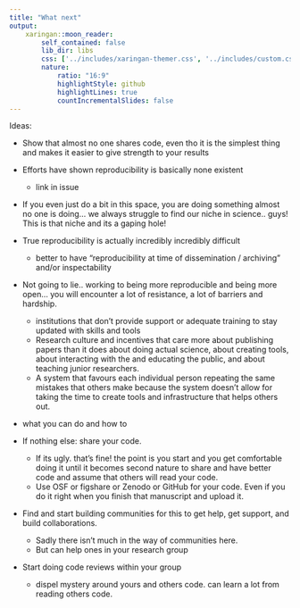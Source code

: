 ```yaml
---
title: "What next"
output:
    xaringan::moon_reader:
        self_contained: false
        lib_dir: libs
        css: ['../includes/xaringan-themer.css', '../includes/custom.css']
        nature:
            ratio: "16:9"
            highlightStyle: github
            highlightLines: true
            countIncrementalSlides: false
---
```


Ideas:

- Show that almost no one shares code, even tho it is the simplest thing
and makes it easier to give strength to your results

- Efforts have shown reproducibility is basically none existent
    - link in issue

- If you even just do a bit in this space, you are doing something almost no one
is doing... we always struggle to find our niche in science.. guys! This is that
niche and its a gaping hole!

- True reproducibility is actually incredibly incredibly difficult
    - better to have "reproducibility at time of dissemination / archiving"
    and/or inspectability
    
- Not going to lie.. working to being more reproducible and being more open...
you will encounter a lot of resistance, a lot of barriers and hardship.
    - institutions that don't provide support or adequate training to stay 
    updated with skills and tools
    - Research culture and incentives that care more about publishing papers
    than it does about doing actual science, about creating tools, about
    interacting with the and educating the public, and about teaching junior
    researchers.
    - A system that favours each individual person repeating the same mistakes that
    others make because the system doesn't allow for taking the time to 
    create tools and infrastructure that helps others out.

- what you can do and how to 

- If nothing else: share your code.
    - If its ugly. that's fine! the point is you start and you get comfortable doing
    it until it becomes second nature to share and have better code and
    assume that others will read your code.
    - Use OSF or figshare or Zenodo or GitHub for your code. Even if you do it
    right when you finish that manuscript and upload it.
    
- Find and start building communities for this to get help, get support, and
build collaborations.
    - Sadly there isn't much in the way of communities here.
    - But can help ones in your research group

- Start doing code reviews within your group
    - dispel mystery around yours and others code. can learn a lot from reading
    others code.
